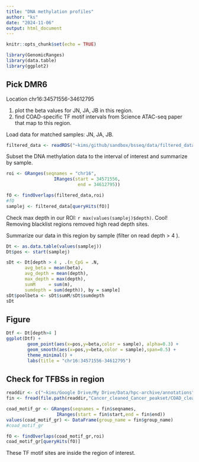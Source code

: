 ```yaml
---
title: "DNA methylation profiles"
author: "ks"
date: "2024-11-06"
output: html_document
---
```


```r
knitr::opts_chunk$set(echo = TRUE)
```

```r
library(GenomicRanges)
library(data.table)
library(ggplot2)
```

## Pick DMR6

Location chr16:34571556-34612795
   
1. plot the beta values for JN, JA, JB in this region.  
2. find COAD-specific TF motif intervals from Science ATAC-seq paper that map to this region. 

Load data for matched samples: JN, JA, JB.

```r
filtered_data <- readRDS("~kims/github/sandbox/bsseq/data/filtered_data.rds")
```

Subset the DNA methylation data to the interval of interest and summarize by sample.
```r
roi <- GRanges(seqnames = "chr16",
                  IRanges(start = 34571556,
                           end = 34612795))
```

```r
fO <- findOverlaps(filtered_data,roi)
#fO
samplej <- filtered_data[queryHits(fO)]
```

Check max depth in our ROI: `r max(values(samplej)$depth)`.  Cool! Removing blacklist regions removed high read depth sites.

Summarize our data in this region by sample (filter on read depth > 4 ).
```r
Dt <- as.data.table(values(samplej))
Dt$pos <- start(samplej)

sDt <- Dt[depth > 4 , .(n_CpG = .N, 
       avg_beta = mean(beta), 
       avg_depth = mean(depth),
       max_depth = max(depth),
       sumM     = sum(m),
       sumdepth = sum(depth)), by = sample]
sDt$poolbeta <- sDt$sumM/sDt$sumdepth
sDt
```


## Figure

```r
Dtf <- Dt[depth>4 ]
ggplot(Dtf) +
        geom_point(aes(x=pos,y=beta,color = sample), alpha=0.3) +
        geom_smooth(aes(x=pos,y=beta,color = sample),span=0.5) +
        theme_minimal() +
        labs(title = "chr16:34571556-34612795")
```



## Check for TFBSs in region

```r
readdir <- c("~kims/Google Drive/My Drive/Data/hpc-archive/annotations")
fin <- fread(file.path(readdir,"Cancer_cleaned_Cancer_peakset/COAD_cleaned_motifs.csv/COAD_cleaned_motifs.csv"))

coad_motif_gr <- GRanges(seqnames = fin$seqnames,
                   IRanges(start = fin$start,end = fin$end))
values(coad_motif_gr) <- DataFrame(group_name = fin$group_name)
#coad_motif_gr
```

```r
fO <- findOverlaps(coad_motif_gr,roi)
coad_motif_gr[queryHits(fO)]
```

These TF motif sites are inside the region of interest.



